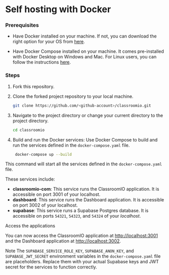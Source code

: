 
# Self hosting with Docker

### Prerequisites

- Have Docker installed on your machine. 
  If not, you can download the right option for your OS from [here](https://docs.docker.com/get-docker/).

- Have Docker Compose installed on your machine. It comes pre-installed with Docker Desktop on Windows and Mac. 
  For Linux users, you can follow the instructions [here](https://docs.docker.com/compose/install/linux/).


### Steps

1. Fork this repository.

2. Clone the forked project repository to your local machine.

   ```bash
   git clone https://github.com/<github-account>/classroomio.git
   ```

3. Navigate to the project directory or change your current directory to the project directory.

   ```bash
   cd classroomio
   ```

4. Build and run the Docker services: Use Docker Compose to build and run the services defined in the `docker-compose.yaml` file.

   ```bash
    docker-compose up --build
   ```


This command will start all the services defined in the `docker-compose.yaml` file. 

These services include:

   - **classroomio-com**: This service runs the ClassroomIO application. It is accessible on port 3001 of your localhost.
   - **dashboard**: This service runs the Dashboard application. It is accessible on port 3002 of your localhost.
   - **supabase**: This service runs a Supabase Postgres database. It is accessible on ports `54321`, `54323`, and `54324` of your *localhost*.


Access the applications

You can now access the ClassroomIO application at [http://localhost:3001](http://localhost:3001) and the Dashboard application at [http://localhost:3002](http://localhost:3002).

Note
The `SUPABASE_SERVICE_ROLE_KEY`, `SUPABASE_ANON_KEY`, and `SUPABASE_JWT_SECRET` environment variables in the `docker-compose.yaml` file are placeholders. Replace them with your actual Supabase keys and JWT secret for the services to function correctly.
